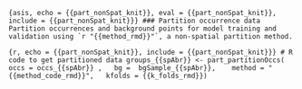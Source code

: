 ```{asis, echo = {{part_nonSpat_knit}}, eval = {{part_nonSpat_knit}}, include = {{part_nonSpat_knit}}}
### Partition occurrence data  
Partition occurrences and background points for model training and validation using `r "{{method_rmd}}"`, a non-spatial partition method.
```

```{r, echo = {{part_nonSpat_knit}}, include = {{part_nonSpat_knit}}}
# R code to get partitioned data
groups_{{spAbr}} <- part_partitionOccs(
  occs = occs_{{spAbr}} ,
  bg =  bgSample_{{spAbr}}, 
  method = "{{method_code_rmd}}",
  kfolds = {{k_folds_rmd}}) 
```
